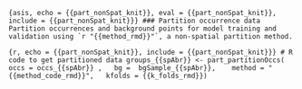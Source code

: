 ```{asis, echo = {{part_nonSpat_knit}}, eval = {{part_nonSpat_knit}}, include = {{part_nonSpat_knit}}}
### Partition occurrence data  
Partition occurrences and background points for model training and validation using `r "{{method_rmd}}"`, a non-spatial partition method.
```

```{r, echo = {{part_nonSpat_knit}}, include = {{part_nonSpat_knit}}}
# R code to get partitioned data
groups_{{spAbr}} <- part_partitionOccs(
  occs = occs_{{spAbr}} ,
  bg =  bgSample_{{spAbr}}, 
  method = "{{method_code_rmd}}",
  kfolds = {{k_folds_rmd}}) 
```
